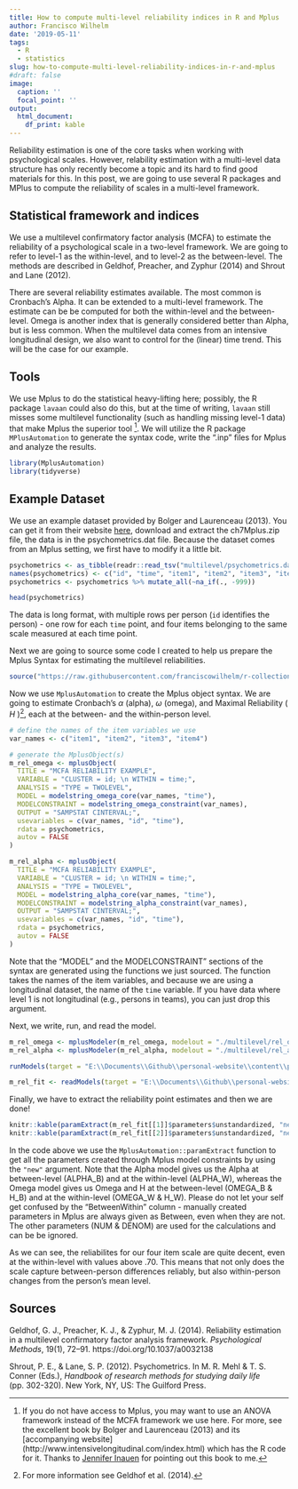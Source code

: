 ```yaml
---
title: How to compute multi-level reliability indices in R and Mplus
author: Francisco Wilhelm
date: '2019-05-11'
tags:
  - R
  - statistics
slug: how-to-compute-multi-level-reliability-indices-in-r-and-mplus
#draft: false
image:
  caption: ''
  focal_point: ''
output:
  html_document:
    df_print: kable
---
```


Reliability estimation is one of the core tasks when working with psychological scales. However, relability estimation with a multi-level data structure has only recently become a topic and its hard to find good materials for this. In this post, we are going to use several R packages and MPlus to compute the reliability of scales in a multi-level framework.

## Statistical framework and indices
We use a multilevel confirmatory factor analysis (MCFA) to estimate the reliability of a psychological scale in a two-level framework. We are going to refer to level-1 as the within-level, and to level-2 as the between-level. The methods are described in Geldhof, Preacher, and Zyphur (2014) and Shrout and Lane (2012).

There are several reliability estimates available. The most common is Cronbach's Alpha. It can be extended to a multi-level framework. The estimate can be be computed for both the within-level and the between-level.  Omega is another index that is generally considered better than Alpha, but is less common.
When the multilevel data comes from an intensive longitudinal design, we also want to control for the (linear) time trend. This will be the case for our example.

## Tools
We use Mplus to do the statistical heavy-lifting here; possibly, the R package `lavaan` could also do this, but at the time of writing, `lavaan` still misses some multilevel functionality (such as handling missing level-1 data) that make Mplus the superior tool ^[If you do not have access to Mplus, you may want to use an ANOVA framework instead of the MCFA framework we use here. For more, see the excellent book by Bolger and Laurenceau (2013) and its [accompanying website] (http://www.intensivelongitudinal.com/index.html) which has the R code for it. Thanks to [Jennifer Inauen](http://www.gpv.psy.unibe.ch/ueber_uns/personen/jinauen/index_ger.html) for pointing out this book to me.]. We will utilize the R package `MPlusAutomation` to generate the syntax code, write the ".inp" files for Mplus and analyze the results.

```r
library(MplusAutomation)
library(tidyverse)
```

## Example Dataset

We use an example dataset provided by Bolger and Laurenceau (2013). You can get it from their website [here](http://www.intensivelongitudinal.com/ch7/ch7index.html), download and extract the ch7Mplus.zip file, the data is in the psychometrics.dat file. Because the dataset comes from an Mplus setting, we first have to modify it a little bit.

```r
psychometrics <- as_tibble(readr::read_tsv("multilevel/psychometrics.dat"))
names(psychometrics) <- c("id", "time", "item1", "item2", "item3", "item4")
psychometrics <- psychometrics %>% mutate_all(~na_if(., -999))
```


```r
head(psychometrics)
```
The data is long format, with multiple rows per person (`id` identifies the person) - one row for each `time` point, and four items belonging to the same scale measured at each time point.

Next we are going to source some code I created to help us prepare the Mplus Syntax for estimating the multilevel reliabilities.
```r
source("https://raw.githubusercontent.com/franciscowilhelm/r-collection/master/modelstring.R")
```

Now we use `MplusAutomation` to create the Mplus object syntax. We are going to estimate Cronbach's $\alpha$ (alpha), $\omega$ (omega), and Maximal Reliability ( $H$ )^[For more information see Geldhof et al. (2014).], each at the between- and the within-person level.

```r

# define the names of the item variables we use
var_names <- c("item1", "item2", "item3", "item4")

# generate the MplusObject(s)
m_rel_omega <- mplusObject(
  TITLE = "MCFA RELIABILITY EXAMPLE",
  VARIABLE = "CLUSTER = id; \n WITHIN = time;",
  ANALYSIS = "TYPE = TWOLEVEL",
  MODEL = modelstring_omega_core(var_names, "time"),
  MODELCONSTRAINT = modelstring_omega_constraint(var_names),
  OUTPUT = "SAMPSTAT CINTERVAL;",
  usevariables = c(var_names, "id", "time"),
  rdata = psychometrics,
  autov = FALSE
)

m_rel_alpha <- mplusObject(
  TITLE = "MCFA RELIABILITY EXAMPLE",
  VARIABLE = "CLUSTER = id; \n WITHIN = time;",
  ANALYSIS = "TYPE = TWOLEVEL",
  MODEL = modelstring_alpha_core(var_names, "time"),
  MODELCONSTRAINT = modelstring_alpha_constraint(var_names),
  OUTPUT = "SAMPSTAT CINTERVAL;",
  usevariables = c(var_names, "id", "time"),
  rdata = psychometrics,
  autov = FALSE
)
```

Note that the "MODEL" and the MODELCONSTRAINT" sections of the syntax are generated using the functions we just sourced. The function takes the names of the item variables, and because we are using a longitudinal dataset, the name of the `time` variable. If you have data where level 1 is not longitudinal (e.g., persons in teams), you can just drop this argument.

Next, we write, run, and read the model. 
```r
m_rel_omega <- mplusModeler(m_rel_omega, modelout = "./multilevel/rel_omega.inp", run = FALSE)
m_rel_alpha <- mplusModeler(m_rel_alpha, modelout = "./multilevel/rel_alpha.inp", run = FALSE)

runModels(target = "E:\\Documents\\Github\\personal-website\\content\\post\\multilevel")
```

```r
m_rel_fit <- readModels(target = "E:\\Documents\\Github\\personal-website\\content\\post\\multilevel")
```


Finally, we have to extract the reliability point estimates and then we are done!

```r
knitr::kable(paramExtract(m_rel_fit[[1]]$parameters$unstandardized, "new"))
knitr::kable(paramExtract(m_rel_fit[[2]]$parameters$unstandardized, "new"))
```

In the code above we use the `MplusAutomation::paramExtract` function to get all the parameters created through Mplus model constraints by using the `"new"` argument. Note that the Alpha model gives us the Alpha at between-level (ALPHA_B) and at the within-level (ALPHA_W), whereas the Omega model gives us Omega and H at the between-level (OMEGA_B & H_B) and at the within-level (OMEGA_W & H_W). Please do not let your self get confused by the "BetweenWithin" column - manually created parameters in Mplus are always given as Between, even when they are not. The other parameters (NUM & DENOM) are used for the calculations and can be be ignored.

As we can see, the reliabilites for our four item scale are quite decent, even at the within-level with values above .70. This means that not only does the scale capture between-person differences reliably, but also within-person changes from the person's mean level.

## Sources
Geldhof, G. J., Preacher, K. J., & Zyphur, M. J. (2014). Reliability estimation in a multilevel confirmatory factor analysis framework. _Psychological Methods_, 19(1), 72–91. https://doi.org/10.1037/a0032138

Shrout, P. E., & Lane, S. P. (2012). Psychometrics. In M. R. Mehl & T. S. Conner (Eds.), _Handbook of research methods for studying daily life _(pp. 302-320). New York, NY, US: The Guilford Press. 
